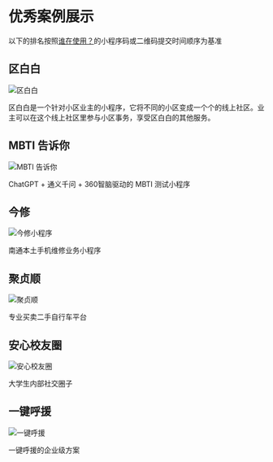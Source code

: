 # 优秀案例展示

以下的排名按照[谁在使用？](https://github.com/sonofmagic/weapp-tailwindcss/issues/270)的小程序码或二维码提交时间顺序为基准

## 区白白

![区白白](/img/showcase/0.qubaibai/qrcode.jpg)

区白白是一个针对小区业主的小程序，它将不同的小区变成一个个的线上社区。业主可以在这个线上社区里参与小区事务，享受区白白的其他服务。

## MBTI 告诉你

![MBTI 告诉你](/img/showcase/1.mbti/qrcode.jpg)

ChatGPT + 通义千问 + 360智脑驱动的 MBTI 测试小程序

## 今修

![今修小程序](/img/showcase/2.jinxiu/qrcode.jpg)

南通本土手机维修业务小程序

## 聚贞顺

![聚贞顺](/img/showcase/3.juzhenshun/qrcode.jpg)

专业买卖二手自行车平台

## 安心校友圈

![安心校友圈](/img/showcase/4.安心校友圈/qrcode.jpg)

大学生内部社交圈子

## 一键呼援

![一键呼援](/img/showcase/5.一键呼援/qrcode.jpg)

一键呼援的企业级方案